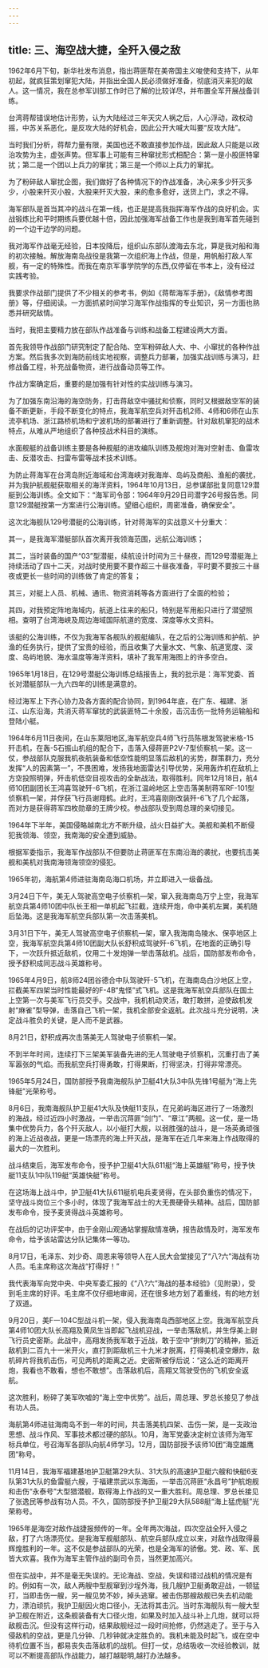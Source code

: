 ```yaml
---
---
---
```

title: 三、海空战大捷，全歼入侵之敌
---




1962年6月下旬，新华社发布消息，指出蒋匪帮在美帝国主义唆使和支持下，从年初起，就疯狂策划窜犯大陆，并指出全国人民必须做好准备，彻底消灭来犯的敌人。这一情况，我在总参军训部工作时已了解的比较详尽，并布置全军开展战备训练。

台湾蒋帮错误地估计形势，认为大陆经过三年天灾人祸之后，人心浮动，政权动摇，中苏关系恶化，是反攻大陆的好机会，因此公开大喊大叫要“反攻大陆”。

当时我们分析，蒋帮力量有限，美国也还不敢直接参加作战，因此敌人只能是以政治攻势为主，虚张声势。但军事上可能有三种窜扰形式相配合：第一是小股匪特窜扰；第二是一个团以上兵力的窜扰；第三是一个师以上兵力的窜扰。

为了粉碎敌人窜扰企图，我们做好了各种情况下的作战准备，决心来多少歼灭多少，小股来歼灭小股，大股来歼灭大股，来的愈多愈好，送货上门，求之不得。

海军部队是首当其冲的战斗在第一线，也正是提高我指挥海军作战的良好机会。实战锻炼比和平时期练兵要优越十倍，因此加强海军战备工作也是我到海军首先碰到的一个边干边学的问题。

我对海军作战毫无经验，日本投降后，组织山东部队渡海去东北，算是我对船和海的初次接触。解放海南岛战役是我第一次组织海上作战，但是，用帆船打敌人军舰，有一定的特殊性。而我在南京军事学院学的东西,仅停留在书本上，没有经过实践考验。

我要求作战部门提供了不少相关的参考书，例如《蒋帮海军手册》，《敌情参考图册》等，仔细阅读。一方面抓紧时间学习海军作战指挥的专业知识，另一方面也熟悉并研究敌情。

当时，我把主要精力放在部队作战准备与训练和战备工程建设两大方面。

首先我领导作战部门研究制定了配合陆、空军粉碎敌人大、中、小窜扰的各种作战方案。然后我多次到海防前线实地视察，调整兵力部署，加强实战训练与演习，赶修战备工程，补充战备物资，进行战备动员等工作。

作战方案确定后，重要的是加强有针对性的实战训练与演习。

为了加强东南沿海的海空防务，打击蒋敌空中骚扰和侦察，同时又根据敌空军的装备不断更新，手段不断变化的特点，我海军航空兵对歼击机2师、4师和6师在山东流亭机场、浙江路桥机场和宁波机场的部署进行了重新调整。针对敌机窜犯的战术特点，从难从严地组织了各种技战术科目的演练。

水面舰艇的战备训练主要是各种舰艇的进攻编队训练及舰炮对海对空射击、鱼雷攻击、反潜攻击、扫雷布雷等战术技术训练。

为防止蒋海军在台湾岛附近海域和台湾海峡对我海岸、岛屿及商船、渔船的袭扰，并为我护航舰艇获取相关的海洋资料，1964年10月13日，总参谋部批复同意129潜艇到公海训练。全文如下：“海军司令部：1964年9月29日司潜字26号报告悉。同意129潜艇按第一方案进行公海训练。望细心组织，周密准备，确保安全”。

这次北海舰队129号潜艇的公海训练，针对蒋海军的实战意义十分重大：

其一，是我海军潜艇部队首次离开我领海范围，远航公海训练；

其二，当时装备的国产“03”型潜艇，续航设计时间为三十昼夜，而129号潜艇海上持续活动了四十二天，对战时使用要不要作超三十昼夜准备，平时要不要按三十昼夜或更长一些时间的训练做了肯定的答复；

其三，对艇上人员、机械、通讯、物资消耗等各方面进行了全面的检验；

其四，对我预定阵地海域内，航道上往来的船只，特别是军用船只进行了潜望照相。查明了台湾海峡及周边海域国际航道的宽度、深度等水文资料。

该艇的公海训练，不仅为我海军各舰队的舰艇编队，在之后的公海训练和护航、护渔的任务执行，提供了宝贵的经验，而且收集了大量水文、气象、航道宽度、深度、岛屿地貌、海水温度等海洋资料，填补了我军用海图上的许多空白。

1965年1月18日，在129号潜艇公海训练总结报告上，我的批示是：海军党委、首长对潜艇部队一九六四年的训练是满意的。

经过海军上下齐心协力及各方面的配合协同，到1964年底，在广东、福建、浙江、山东沿海，共消灭蒋军窜扰的武装匪特二十余股，击沉击伤一批特务运输船和登陆小艇。

1964年6月11日夜间，在山东莱阳地区,海军航空兵4师飞行员陈根发驾驶米格-15歼击机，在轰-5石振山机组的配合下，击落入侵蒋匪P2V-7型侦察机一架。这一仗，参战部队克服我机夜航装备和低空性能明显落后敌机的劣势，群策群力，充分发挥“人的因素第一”，不畏困难，发扬我地面雷达引导优势，采用轰炸机在敌机上方空投照明弹，歼击机低空目视攻击的全新战法，取得胜利。同年12月18日，航4师10团副团长王鸿喜驾驶歼-6飞机，在浙江温岭地区上空击落美制蒋军RF-101型侦察机一架，并俘获飞行员谢翔鹤。此时，王鸿喜刚刚改装歼-6飞了几个起落，而对方是获得蒋军四枚勋章的王牌少校。参战部队受到周总理的亲切接见。

1964年下半年，美国侵略越南北方不断升级，战火日益扩大。美舰和美机不断侵犯我领海、领空，我南海的安全遭到威胁。

根据军委指示，我海军作战部队不但要防止蒋匪军在东南沿海的袭扰，也要抗击美舰和美机对我南海领海领空的侵犯。

1965年初，海航第4师进驻海南岛海口机场，并立即进入一级备战。

3月24日下午，美无人驾驶高空电子侦察机—架，窜入我海南岛万宁上空，我海军航空兵第4师10团中队长王相一单机起飞拦截，连续开炮，命中美机左翼，美机随后坠海。这是我海军航空兵部队第一次击落美机。

3月31日下午，美无人驾驶高空电子侦察机—架，窜入我海南岛陵水、保亭地区上空，我海军航空兵第4师10团副大队长舒积成驾驶歼-6飞机，在地面的正确引导下，一次跃升抵近敌机，仅用二十发炮弹一举击落敌机。战后，国防部发布命令，授予舒积成同志战斗英雄称号。

1965年4月9日，航8师24团谷德合中队驾驶歼-5飞机，在海南岛白沙地区上空，拦截美军四架当时性能最好的F-4B“鬼怪”式飞机。这是我海军航空兵部队在国土上空第一次与美军飞行员交手。交战中，我机机动灵活，敢打敢拼，迫使敌机发射“麻雀”型导弹，击落自己飞机一架，我机全部安全返航。此次战斗充分说明，决定战斗胜负的关键，是人而不是武器。

8月21日，舒积成再次击落美无人驾驶电子侦察机—架。

不到半年时间，连续打下三架美军装备先进的无人驾驶电子侦察机，沉重打击了美军嚣张的气焰。而我航空兵打得勇敢，打得果断，打得坚决，打得非常漂亮。

1965年5月24日，国防部授予我南海舰队护卫艇41大队3中队先锋1号艇为“海上先锋艇”光荣称号。

8月6日，我南海舰队护卫艇41大队及快艇11支队，在兄弟屿海区进行了一场激烈的海战，经过近四小时激战，一举击沉蒋匪“剑门”、“章江”两舰。这一仗，是一场集中优势兵力，各个歼灭敌人，以小艇打大舰，以弱胜强的战斗，是一场英勇顽强的海上近战夜战，更是一场漂亮的海上歼灭战，是海军在近几年来海上作战取得的最大的一次胜利。

战斗结束后，海军发布命令，授予护卫艇41大队611艇“海上英雄艇”称号，授予快艇11支队1中队119艇“英雄快艇”称号。

在这场海上战斗中，护卫艇41大队611艇机电兵麦贤得，在头部负重伤的情况下，坚守战斗岗位三个多小时，体现了我海军战士的大无畏硬骨头精神。战后，国防部发布命令，授予麦贤得战斗英雄称号。

在战后的记功评奖中，由于金刚山观通站掌握敌情准确，报告敌情及时，海军发布命令，给予该站雷达分队记集体一等功。

8月17日，毛泽东、刘少奇、周恩来等领导人在人民大会堂接见了“八?六”海战有功人员。毛主席称这次海战“打得好！”

我代表海军向党中央、中央军委汇报的《“八?六”海战的基本经验》（见附录），受到毛主席的好评。毛主席不仅仔细地审阅，还在很多地方划了着重线，有的地方划了双道。

9月20日，美F一104C型战斗机一架，侵入我海南岛西部地区上空。我海军航空兵第4师10团大队长高翔及黄凤生当即起飞战机迎战，一举击落敌机，并生俘美上尉飞行员史密斯。此战中，高翔发扬我军敢于近战，敢于空中“拚刺刀”的精神，抵近敌机到二百九十一米开火，直打到距敌机三十九米才脱离，打得美机凌空爆炸，敌机碎片将我机击伤，可见两机的距离之近。史密斯被俘后说：“这么近的距离开炮，我看也不敢看，想也不敢想”。击落敌机后，高翔又驾驶受伤的飞机安全返航。

这次胜利，粉碎了美军吹嘘的“海上空中优势”。战后，周总理、罗总长接见了参战有功人员。

海航第4师进驻海南岛不到一年的时间，共击落美机四架、击伤一架，是一支政治思想、战斗作风、军事技术都过硬的部队。10月，海军党委决定树立该师为海军标兵单位，号召海军各部队向航4师学习。12月，国防部授予该师10团“海空雄鹰团”称号。

11月14日，我海军福建基地护卫艇第29大队、31大队的高速护卫艇六艘和快艇6支队第31大队的鱼雷艇六艘，于福建祟武以东海面，一举击沉蒋匪“永昌号”护航炮舰和击伤“永泰号”大型猎潜舰，取得海上作战的又一重大胜利。周总理、罗总长接见了张逸民等参战有功人员。不久，国防部授予护卫艇29大队588艇“海上猛虎艇”光荣称号。

1965年是海空对敌作战捷报频传的一年。全年两次海战，四次空战全歼入侵之敌，打了六场漂亮仗。是我海军舰艇部队、航空兵部队成立以来，对敌作战取得最辉煌胜利的一年。这不仅是参战部队的光荣，也是全海军的骄傲。党、政、军、民皆大欢喜。我作为海军主管作战的副司令员，当然更加高兴。

但在实战中，并不是毫无失误的。无论海战、空战，失误和错过战机的情况是有的。例如有一次，敌人两艘中型舰窜到沙埕外海，我几艘护卫艇勇敢迎战，一顿猛打，当即击伤一艘，另一艘见势不妙，掉头逃窜。被击伤那艘敌舰已失去机动能力，漂泊顽抗，我护卫艇因火炮口径小，无法将其击沉。当时东海舰队有一艘大型护卫舰在附近，这条舰装备有大口径火炮，如果及时加入战斗补上几炮，就可以将敌舰击沉。但没有这样行动，结果敌舰经过一段时间抢修，仍然逃走了。至于与入侵敌机的空战，更是几分钟、几秒钟就决定胜负的。我机未能及时起飞，或在空中待机位置不当，都易丧失击落敌机的战机。但打一仗，总结吸收一次经验教训，就可以不断提高部队作战能力，越打越聪明,越打办法越多。